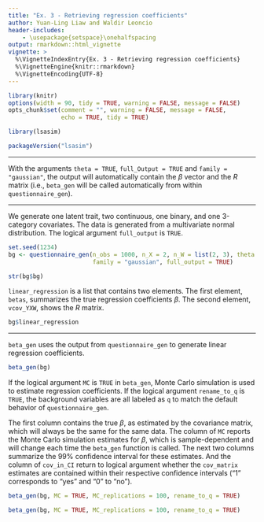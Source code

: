 ---
title: "Ex. 3 - Retrieving regression coefficients"
author: Yuan-Ling Liaw and Waldir Leoncio
header-includes:
    - \usepackage{setspace}\onehalfspacing
output: rmarkdown::html_vignette
vignette: >
  %\VignetteIndexEntry{Ex. 3 - Retrieving regression coefficients}
  %\VignetteEngine{knitr::rmarkdown}
  %\VignetteEncoding{UTF-8}
---

```{r setup, include = FALSE, warning = FALSE}
library(knitr)
options(width = 90, tidy = TRUE, warning = FALSE, message = FALSE)
opts_chunk$set(comment = "", warning = FALSE, message = FALSE,
               echo = TRUE, tidy = TRUE)
```

```{r load}
library(lsasim)
```

```{r packageVersion}
packageVersion("lsasim")
```

---

With the arguments `theta = TRUE`, `full_Output = TRUE` and `family = "gaussian"`, the output will automatically contain the $\beta$ vector and the $R$ matrix (i.e., `beta_gen` will be called automatically from within `questionnaire_gen`).

---

We generate one latent trait, two continuous, one binary, and one 3-category covariates. The data is generated from a multivariate normal distribution. The logical argument `full_output` is `TRUE`.

```{r}
set.seed(1234)
bg <- questionnaire_gen(n_obs = 1000, n_X = 2, n_W = list(2, 3), theta = TRUE,
                        family = "gaussian", full_output = TRUE)
```

```{r}
str(bg$bg)
```

`linear_regression` is a list that contains two elements. The first element, `betas`, summarizes the true regression coefficients $\beta$. The second element, `vcov_YXW`, shows the $R$ matrix.

```{r}
bg$linear_regression
```

---

`beta_gen` uses the output from `questionnaire_gen` to generate linear regression coefficients.

```{r}
beta_gen(bg)
```

If the logical argument `MC` is `TRUE` in `beta_gen`, Monte Carlo simulation is used to estimate regression coefficients. If the logical argument `rename_to_q` is `TRUE`, the background variables are all labeled as `q` to match the default behavior of `questionnaire_gen`.

The first column contains the true $\beta$, as estimated by the covariance matrix, which will always be the same for the same data. The column of `MC` reports the Monte Carlo simulation estimates for $\beta$, which is sample-dependent and will change each time the `beta_gen` function is called. The next two columns summarize the 99% confidence interval for these estimates. And the column of `cov_in_CI` return to logical argument whether the `cov_matrix` estimates are contained within their respective confidence intervals ("1" corresponds to "yes" and "0" to "no").

```{r}
beta_gen(bg, MC = TRUE, MC_replications = 100, rename_to_q = TRUE)
```

```{r}
beta_gen(bg, MC = TRUE, MC_replications = 100, rename_to_q = TRUE)
```